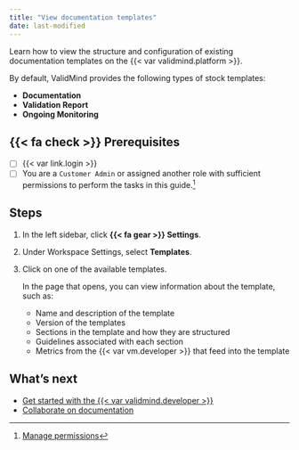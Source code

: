 ```yaml
---
title: "View documentation templates"
date: last-modified
---
```


Learn how to view the structure and configuration of existing documentation templates on the {{< var validmind.platform >}}. 

By default, ValidMind provides the following types of stock templates:

- **Documentation**
- **Validation Report**
- **Ongoing Monitoring**

::: {.prereq}

## {{< fa check >}} Prerequisites

- [ ] {{< var link.login >}}
- [ ] You are a `Customer Admin` or assigned another role with sufficient permissions to perform the tasks in this guide.[^1] 

:::

## Steps

1. In the left sidebar, click **{{< fa gear >}} Settings**.

2. Under Workspace Settings, select **Templates**.

3. Click on one of the available templates. 

   In the page that opens, you can view information about the template, such as: 

   - Name and description of the template
   - Version of the templates
   - Sections in the template and how they are structured
   - Guidelines associated with each section 
   - Metrics from the {{< var vm.developer >}} that feed into the template

## What's next

- [Get started with the {{< var validmind.developer >}}](/developer/get-started-developer-framework.qmd)
- [Collaborate on documentation](collaborate-with-others.qmd)


<!-- FOOTNOTES -->

[^1]: [Manage permissions](/guide/configuration/manage-permissions.qmd)
